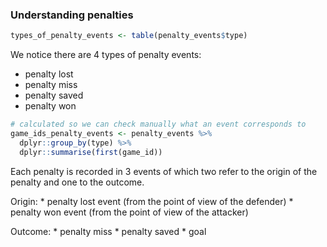 ### Understanding penalties

```r

types_of_penalty_events <- table(penalty_events$type)

```

We notice there are 4 types of penalty events:

* penalty lost
* penalty miss
* penalty saved
* penalty won


```r

# calculated so we can check manually what an event corresponds to
game_ids_penalty_events <- penalty_events %>% 
  dplyr::group_by(type) %>% 
  dplyr::summarise(first(game_id))

```

Each penalty is recorded in 3 events of which two refer to the origin of the penalty and one to the outcome. 

Origin:
* penalty lost event (from the point of view of the defender)
* penalty won event (from the point of view of the attacker)

Outcome:
* penalty miss
* penalty saved
* goal
